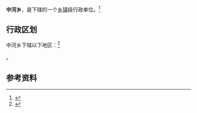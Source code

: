 {{about|宁夏回族自治区乡级行政单位||中河}}
{{中国乡级行政区|64/04/02/200/000}}

'''中河乡'''，是{{PRC admin/fullname|64/04/02/200/000|3}}下辖的一个[[乡镇|乡镇]]级行政单位。<ref>{{PRC admin/ref sgc|{{PRC admin/parent|64/04/02/200/000}}}}</ref>

== 行政区划 ==

中河乡下辖以下地区：<ref>{{PRC admin/ref sgc|64/04/02/200/000}}</ref>

{{PRC admin/children|64/04/02/200/000}}。

== 参考资料 ==

{{reflist}}

{{行政区划小作品}}
{{PRC admin/navcat|64/04/02/200/000}}